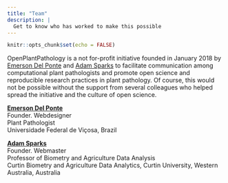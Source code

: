```yaml
---
title: "Team"
description: |
  Get to know who has worked to make this possible
---
```


```r
knitr::opts_chunk$set(echo = FALSE)
```

OpenPlantPathology is a not for-profit initiative founded in January 2018 by [Emerson Del Ponte](https://emersondelponte.netlify.app) and [Adam Sparks](https://adamhsparks.netlify.app) to facilitate communication among computational plant pathologists and promote open science and reproducible research practices in plant pathology.
Of course, this would not be possible without the support from several colleagues who helped spread the initiative and the culture of open science.

[**Emerson Del Ponte**](https://emersondelponte.netlify.app/)\
Founder. Webdesigner\
Plant Pathologist\
Universidade Federal de Viçosa, Brazil

[**Adam Sparks**](https://www.adamhsparks.netlify.app/)\
Founder. Webmaster\
Professor of Biometry and Agriculture Data Analysis\
Curtin Biometry and Agriculture Data Analytics, Curtin University, Western Australia, Australia
